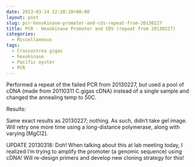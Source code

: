 ```yaml
---
date: 2013-03-14 22:20:18+00:00
layout: post
slug: pcr-hexokinase-promoter-and-cds-repeat-from-20130227
title: PCR - Hexokinase Promoter and CDS (repeat from 20130227)
categories:
  - Miscellaneous
tags:
  - Crassostrea gigas
  - hexokinase
  - Pacific oyster
  - PCR
---
```


Performed a repeat of the failed PCR from 20130227, but used a pool of cDNA (made from 20110311 C.gigas cDNA) instead of a single sample and changed the annealing temp to 50C.

Results:

Same exact results as 20130227; nothing. As such, didn't take gel image. Will retry one more time using a long-distance polymerase, along with varying [MgCl2].

UPDATE 20130318: Doh! When talking about this at lab meeting today, I realized I'm trying to amplify the promoter (a genomic sequence) using cDNA! Will re-design primers and develop new cloning strategy for this!

